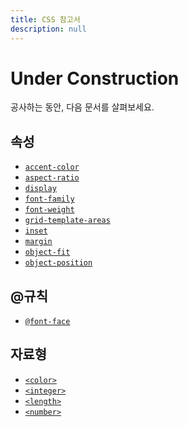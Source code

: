```yaml
---
title: CSS 참고서
description: null
---
```


# Under Construction

공사하는 동안, 다음 문서를 살펴보세요.

## 속성

- [`accent-color`](./accent-color)
- [`aspect-ratio`](./aspect-ratio)
- [`display`](./display)
- [`font-family`](./font-family)
- [`font-weight`](./font-weight)
- [`grid-template-areas`](./grid-template-areas)
- [`inset`](./inset)
- [`margin`](./margin)
- [`object-fit`](./object-fit)
- [`object-position`](./object-position)

## @규칙

- [`@font-face`](./@font-face)

## 자료형

- [`<color>`](./color_value)
- [`<integer>`](./integer)
- [`<length>`](./length)
- [`<number>`](./number)
